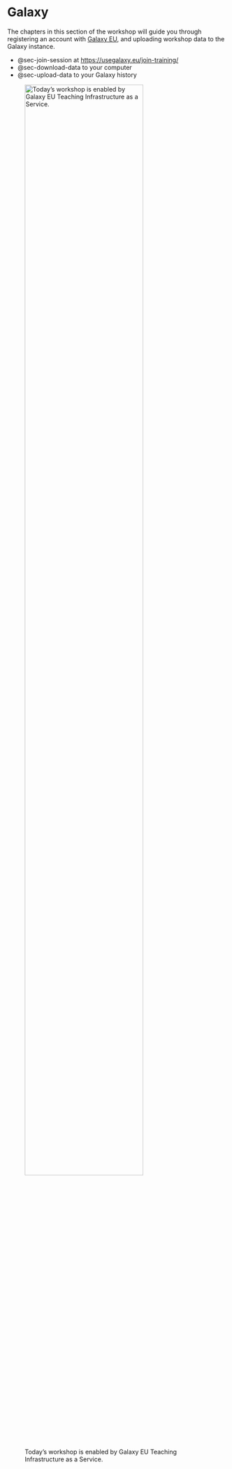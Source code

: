 # Galaxy {#sec-galaxy}

The chapters in this section of the workshop will guide you through registering an account with [Galaxy EU](https://usegalaxy.eu), and uploading workshop data to the Galaxy instance.

- @sec-join-session at [https://usegalaxy.eu/join-training/](https://usegalaxy.eu/join-training/)
- @sec-download-data to your computer
- @sec-upload-data to your Galaxy history

![Today's workshop is enabled by Galaxy EU Teaching Infrastructure as a Service.](assets/images/tiaas-logo.png){#fig-tiaas-logo fig-alt="Galaxy TIaaS (Teaching Infrastructure as a Service) logo" width="80%"}